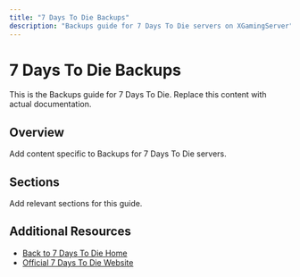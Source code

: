 ```yaml
---
title: "7 Days To Die Backups"
description: "Backups guide for 7 Days To Die servers on XGamingServer"
---
```


# 7 Days To Die Backups

This is the Backups guide for 7 Days To Die. Replace this content with actual documentation.

## Overview

Add content specific to Backups for 7 Days To Die servers.

## Sections

Add relevant sections for this guide.

## Additional Resources

- [Back to 7 Days To Die Home](./index)
- [Official 7 Days To Die Website](https://example.com)
